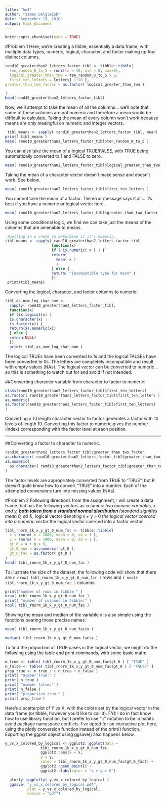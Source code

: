 ```yaml
---
title: "hw1"
author: "James Dalgleish"
date: "September 13, 2018"
output: html_document
---
```


```r
knitr::opts_chunk$set(echo = TRUE)
```
#Problem 1
Here, we're creating a tibble, essentially a data.frame, with multiple data
types, numeric, logical, character, and factor making up four distinct columns.

```r
rand10_greaterthan2_letters_factor_tibl <- tibble::tibble( 
  ten_random_0_to_5 = runif(n = 10, min = 0, max=5),
  logical_greater_than_two = ten_random_0_to_5 > 2,
  first_ten_letters = letters[ 1:10 ],
greater_than_two_factor = as.factor( logical_greater_than_two )

)
head(rand10_greaterthan2_letters_factor_tibl)
```
Now, we'll attempt to take the mean of all the columns... we'll note that some
of these columns are
not numeric and therefore a mean would be difficult to calculate. Taking the 
mean of every column won't work because means are only meaingful on numeric 
and integer vectors.

```r
 tibl_means <- sapply( rand10_greaterthan2_letters_factor_tibl, mean)
print( tibl_means )
mean( rand10_greaterthan2_letters_factor_tibl$ten_random_0_to_5 )

```
You can also take the mean of a logical TRUE/FALSE, with TRUE being
automatically converted to 1 and FALSE to zero. 

```r
mean( rand10_greaterthan2_letters_factor_tibl$logical_greater_than_two )

```
Taking the mean of a character vector doesn't make sense and doesn't work.
See below.
```r
mean( rand10_greaterthan2_letters_factor_tibl$first_ten_letters )

```
You cannot take the mean of a factor. The error message says it all...
it's best if you have a numeric or logical vector here.

```r
mean( rand10_greaterthan2_letters_factor_tibl$greater_than_two_factor )
```

 Using some conditional logic, we find we can take just the means
of the columns that are amenable to means.

```r
 #putting in a check to determine if it's numeric.
tibl_means <- sapply( rand10_greaterthan2_letters_factor_tibl,
                     function(x)
                     if ( is.numeric( x ) ) {
                     return( 
                       mean( x )
                       )
                     } else {
                     return( "Incompatible type for mean" )
                     })
 print(tibl_means)
```
Converting the logical, character, and factor columns to numeric:
```r
tibl_as_num_log_char_num <-
  sapply( rand10_greaterthan2_letters_factor_tibl,
  function(x)
  if (is.logical(x) |
  is.character(x) |
  is.factor(x)) {
  return(as.numeric(x))
  } else {
  return(NULL)
  })
  print( tibl_as_num_log_char_num )

```
The logical TRUEs have been converted to 1s and the logical FALSEs have been
converted to 0s. The letters are completely incompatible and result with 
empty values (NAs). The logical vector can be converted to numeric...
so this is something to watch out for and avoid if not intended.

##Converting character variable from character to factor to numeric:
```r
class(rand10_greaterthan2_letters_factor_tibl$first_ten_letters)
as.factor( rand10_greaterthan2_letters_factor_tibl$first_ten_letters ) 
as.numeric(
as.factor(rand10_greaterthan2_letters_factor_tibl$first_ten_letters) 
)
```
Converting a 10 length character vector to factor generates a factor with
10 levels of length 10. Converting this factor to numeric gives the number 
(index) corresponding with the factor level at each position.

-----
##Converting a factor to character to numeric.
```r
rand10_greaterthan2_letters_factor_tibl$greater_than_two_factor
as.character( rand10_greaterthan2_letters_factor_tibl$greater_than_two_factor )
as.numeric( 
  as.character( rand10_greaterthan2_letters_factor_tibl$greater_than_two_factor )
)
```
The factor levels are appropriately converted from TRUE to "TRUE", but R doesn't
quite know how to convert "TRUE" into a number. Each of the attempted
conversions turn into missing values (NAs).

#Problem 2
Following directions from the assignment, I will create a data frame that has
the following vectors as columns:
*two numeric variables, x and y,
**both taken from a standard normal distribution
**(standard signifies mean 0, sd 1),
*logical vector denoting x + y > 0
*the logical vector coerced into a numeric vector
*the logical vector coerced into a factor vector


```r
tibl_rnorm_1k_x_y_gt_0_num_fac <- tibble::tibble(
  x = rnorm( n = 1000, mean = 0, sd = 1 ),
  y = rnorm( n = 1000, mean = 0, sd = 1 ),
  gt_0 = x + y > 0,
  gt_0_num = as.numeric( gt_0 ),
  gt_0_fac = as.factor( gt_0 )
)
head( tibl_rnorm_1k_x_y_gt_0_num_fac )
```

To illustrate the size of the dataset, the following code will show that there
are `r nrow( tibl_rnorm_1k_x_y_gt_0_num_fac )` rows and
`r ncol( tibl_rnorm_1k_x_y_gt_0_num_fac )` columns.
```r
print("number of rows in tibble:" )
nrow( tibl_rnorm_1k_x_y_gt_0_num_fac )
print( "number of columns in tibble:" )
ncol( tibl_rnorm_1k_x_y_gt_0_num_fac )
```
Showing the mean and median of the variable x is also simple using the functions
bearing those precise names:
```r
mean( tibl_rnorm_1k_x_y_gt_0_num_fac$x )
```

```r
median( tibl_rnorm_1k_x_y_gt_0_num_fac$x )

```

To find the proportion of TRUE cases in the logical vector, we might do the 
following using the table and print commands, with some basic math:
```r
n_true <- table( tibl_rnorm_1k_x_y_gt_0_num_fac$gt_0 ) [ "TRUE" ]
n_false <- table( tibl_rnorm_1k_x_y_gt_0_num_fac$gt_0 ) [ "FALSE" ]
prop_true <- n_true / ( n_true + n_false )
print( "number true:" )
print( n_true )
print( "number false:" )
print( n_false )
print( "proportion true:" )
print( prop_true )
```
Here's a scatterplot of Y vs X, with the colors set by the logical vector in
the data frame (or tibble, however you'd like to call it).
FYI: I do in fact know how to use library function, but I prefer to use "::"
notation to be in habits avoid package namespace conflicts.
I've opted for an interactive plot here, using the plotly conversion function
instead of the print() function. Exporting the ggplot object using ggsave()
also happens below.

```r
y_vs_x_colored_by_logical <- ggplot2::ggplot(data = 
                tibl_rnorm_1k_x_y_gt_0_num_fac,
                ggplot2::aes(x = x,
                y = y,
                color = tibl_rnorm_1k_x_y_gt_0_num_fac$gt_0_fac)) +
                ggplot2::geom_point() +
                ggplot2::labs(color = "x + y > 0")

  plotly::ggplotly( y_vs_x_colored_by_logical )
  ggsave( "y_vs_x_colored_by_logical.pdf", 
          plot = y_vs_x_colored_by_logical,
          device = "pdf")
```
